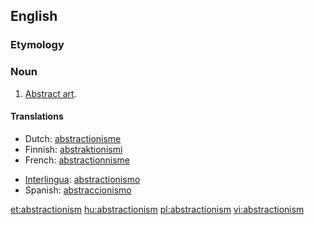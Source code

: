 ==English==

===Etymology===
{{suffix|abstraction|ism}}

===Noun===
{{en-noun}}

# [[abstract art|Abstract art]].

====Translations====
{{trans-top|abstract art}}
* Dutch: [[abstractionisme]] {{n}}
* Finnish: [[abstraktionismi]]
* French: [[abstractionnisme]]
{{trans-mid}}
* [[Interlingua]]: [[abstractionismo]]
* Spanish: [[abstraccionismo]] {{m}}
{{trans-bottom}}

[[et:abstractionism]]
[[hu:abstractionism]]
[[pl:abstractionism]]
[[vi:abstractionism]]